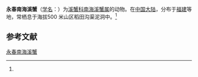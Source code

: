 {{Speciesbox
| name = 永春南海溪蟹
| status = 
| status_system = 
| image = 
| genus = Nanhaipotamon
| species = yongchuense
| authority = (Dai, 1997)<ref name='id12095'>{{cite web| url =http://www.bioinfo.cn/db05/BjdwSpecies.php?action=view&id=12095| title =永春南海溪蟹| work =《中国动物物种编目数据库》| publisher =中国科学院微生物研究所| author =中国科学院动物研究所| accessdate =2009-04-28| archive-date =2016-03-05| archive-url =https://web.archive.org/web/20160305063606/http://www.bioinfo.cn/db05/BjdwSpecies.php?action=view&id=12095| dead-url =yes}}</ref>
}}

'''永春南海溪蟹'''（[[学名|学名]]：{{lang|la|''Nanhaipotamon yongchuense''}}）为[[溪蟹科|溪蟹科]][[南海溪蟹属|南海溪蟹属]]的动物。在[[中国大陆|中国大陆]]，分布于[[福建|福建]]等地，常栖息于海拔500 米山区稻田沟渠泥洞中。<ref name='id12095'/>

== 参考文献 ==
{{reflist}}

{{Wikispecies|Nanhaipotamon yongchuense}}
{{Taxonbar|from=Q13874206}}

[[Category:南海溪蟹属|永春南海溪蟹]]


{{螃蟹小作品}}